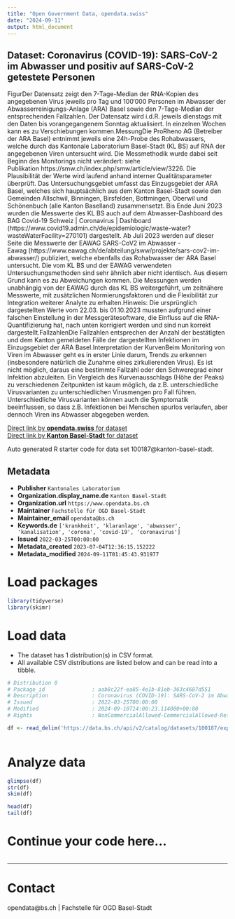 ```yaml
---
title: "Open Government Data, opendata.swiss"
date: "2024-09-11"
output: html_document
---
```


## Dataset: Coronavirus (COVID-19): SARS-CoV-2 im Abwasser und positiv auf SARS-CoV-2 getestete Personen

FigurDer Datensatz zeigt den 7-Tage-Median der RNA-Kopien des angegebenen Virus jeweils pro Tag und 100‘000 Personen im Abwasser der Abwasserreinigungs-Anlage (ARA) Basel sowie den 7-Tage-Median der entsprechenden Fallzahlen. Der Datensatz wird i.d.R. jeweils dienstags mit den Daten bis vorangegangenem Sonntag aktualisiert. In einzelnen Wochen kann es zu Verschiebungen kommen.MessungDie ProRheno AG (Betreiber der ARA Basel) entnimmt jeweils eine 24h-Probe des Rohabwassers, welche durch das Kantonale Laboratorium Basel-Stadt (KL BS) auf RNA der angegebenen Viren untersucht wird. Die Messmethodik wurde dabei seit Beginn des Monitorings nicht verändert: siehe Publikation https://smw.ch/index.php/smw/article/view/3226. Die Plausibilität der Werte wird laufend anhand interner Qualitätsparameter überprüft. Das Untersuchungsgebiet umfasst das Einzugsgebiet der ARA Basel, welches sich hauptsächlich aus dem Kanton Basel-Stadt sowie den Gemeinden Allschwil, Binningen, Birsfelden, Bottmingen, Oberwil und Schönenbuch (alle Kanton Baselland) zusammensetzt. Bis Ende Juni 2023 wurden die Messwerte des KL BS auch auf dem Abwasser-Dashboard des BAG Covid-⁠19 Schweiz | Coronavirus | Dashboard (https://www.covid19.admin.ch/de/epidemiologic/waste-water?wasteWaterFacility=270101) dargestellt. Ab Juli 2023 werden auf dieser Seite die Messwerte der EAWAG SARS-CoV2 im Abwasser - Eawag (https://www.eawag.ch/de/abteilung/sww/projekte/sars-cov2-im-abwasser/) publiziert, welche ebenfalls das Rohabwasser der ARA Basel untersucht. Die vom KL BS und der EAWAG verwendeten Untersuchungsmethoden sind sehr ähnlich aber nicht identisch. Aus diesem Grund kann es zu Abweichungen kommen. Die Messungen werden unabhängig von der EAWAG durch das KL BS weitergeführt, um zeitnähere Messwerte, mit zusätzlichen Normierungsfaktoren und die Flexibilität zur Integration weiterer Analyte zu erhalten.Hinweis: Die ursprünglich dargestellten Werte vom 22.03. bis 01.10.2023 mussten aufgrund einer falschen Einstellung in der Messgerätesoftware, die Einfluss auf die RNA-Quantifizierung hat, nach unten korrigiert werden und sind nun korrekt dargestellt.FallzahlenDie Fallzahlen entsprechen der Anzahl der bestätigten und dem Kanton gemeldeten Fälle der dargestellten Infektionen im Einzugsgebiet der ARA Basel.Interpretation der KurvenBeim Monitoring von Viren im Abwasser geht es in erster Linie darum, Trends zu erkennen (insbesondere natürlich die Zunahme eines zirkulierenden Virus). Es ist nicht möglich, daraus eine bestimmte Fallzahl oder den Schweregrad einer Infektion abzuleiten. Ein Vergleich des Kurvenausschlags (Höhe der Peaks) zu verschiedenen Zeitpunkten ist kaum möglich, da z.B. unterschiedliche Virusvarianten zu unterschiedlichen Virusmengen pro Fall führen. Unterschiedliche Virusvarianten können auch die Symptomatik beeinflussen, so dass z.B. Infektionen bei Menschen spurlos verlaufen, aber dennoch Viren ins Abwasser abgegeben werden.

[Direct link by **opendata.swiss** for dataset](https://opendata.swiss/de/dataset/coronavirus-covid-19-sars-cov-2-im-abwasser-und-positiv-auf-sars-cov-2-getestete-personen)<br>
[Direct link by **Kanton Basel-Stadt** for dataset](https://data.bs.ch/explore/dataset/100187/)

Auto generated R starter code for data set 100187@kanton-basel-stadt.

## Metadata

- **Publisher** `Kantonales Laboratorium`
- **Organization.display_name.de** `Kanton Basel-Stadt`
- **Organization.url** `https://www.opendata.bs.ch`
- **Maintainer** `Fachstelle für OGD Basel-Stadt`
- **Maintainer_email** `opendata@bs.ch`
- **Keywords.de** `['krankheit', 'klaranlage', 'abwasser', 'kanalisation', 'corona', 'covid-19', 'coronavirus']`
- **Issued** `2022-03-25T00:00:00`
- **Metadata_created** `2023-07-04T12:36:15.152222`
- **Metadata_modified** `2024-09-11T01:45:43.931977`


# Load packages

```r

library(tidyverse)
library(skimr)

```

# Load data

-   The dataset has 1 distribution(s) in CSV format.
-   All available CSV distributions are listed below and can be read into a tibble.

```r

# Distribution 0
# Package_id               : aab8c22f-ea85-4e1b-81eb-363c4687d551
# Description              : Coronavirus (COVID-19): SARS-CoV-2 im Abwasser und positiv auf SARS-CoV-2 getestete Personen (csv)
# Issued                   : 2022-03-25T00:00:00
# Modified                 : 2024-09-10T14:00:23.114000+00:00
# Rights                   : NonCommercialAllowed-CommercialAllowed-ReferenceRequired

df <- read_delim('https://data.bs.ch/api/v2/catalog/datasets/100187/exports/csv?use_labels=true')



```

# Analyze data

```r

glimpse(df)
str(df)
skim(df)

head(df)
tail(df)

```

# Continue your code here...

```r

```

------------------------------------------------------------------------

# Contact

opendata@bs.ch | Fachstelle für OGD Basel-Stadt
